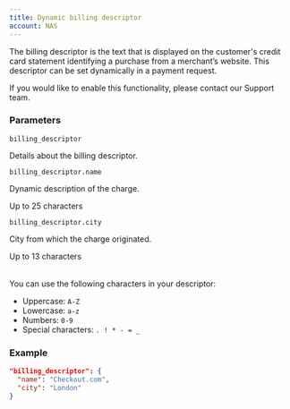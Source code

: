 ```yaml
---
title: Dynamic billing descriptor
account: NAS
---
```


The billing descriptor is the text that is displayed on the customer's credit card statement identifying a purchase from a merchant’s website. This descriptor can be set dynamically in a payment request.

<TipBox variant="info">

If you would like to enable this functionality, please contact our <ExternalLink href="mailto:support@checkout.com">Support team</ExternalLink>.

</TipBox>

### Parameters

<Table>
<TableHead headers={['Field name', 'Description']} />
<TableBody>
<TableRow>
<TableCell>

`billing_descriptor`

<StatusTag type="optional" />
<TypeTag type="object" />

</TableCell>
<TableCell>

Details about the billing descriptor.

</TableCell>
</TableRow>
<TableRow>
<TableCell>

`billing_descriptor.name`

<StatusTag type="required" />
<TypeTag type="string" />

</TableCell>
<TableCell>

Dynamic description of the charge.

<InfoBox>

Up to 25 characters

</InfoBox>

</TableCell>
</TableRow>
<TableRow>
<TableCell>

`billing_descriptor.city`

<StatusTag type="required" />
<TypeTag type="string" />

</TableCell>
<TableCell>

City from which the charge originated.

<InfoBox>

Up to 13 characters

</InfoBox>

</TableCell>
</TableRow>
</TableBody>
</Table>

<TipBox variant="success" >

You can use the following characters in your descriptor:

- Uppercase: `A-Z`
- Lowercase: `a-z`
- Numbers: `0-9`
- Special characters: `. ! * - = _`

</TipBox>

### Example

```json
"billing_descriptor": {
  "name": "Checkout.com",
  "city": "London"
}
```





